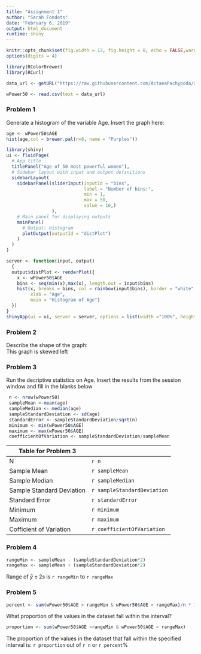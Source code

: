 ```yaml
---
title: "Assignment 1"
author: "Sarah Fondots"
date: "February 6, 2019"
output: html_document
runtime: shiny
---
```

```r
knitr::opts_chunk$set(fig.width = 12, fig.height = 8, echo = FALSE,warning = FALSE,message = FALSE)
options(digits = 4)
```
```r
library(RColorBrewer)
library(RCurl)

data_url <- getURL("https://raw.githubusercontent.com/ActaeaPachypoda/STA319/master/Data/WPOWER50.CSV")

wPower50 <- read.csv(text = data_url)  
```

### Problem 1
Generate a histogram of the variable Age.  Insert the graph here:  
```r
age <- wPower50$AGE 
hist(age,col = brewer.pal(n=8, name = "Purples"))
```

```r
library(shiny)
ui <- fluidPage(
  # App title
  titlePanel("Age of 50 most powerful women"),
  # Sidebar layout with input and output definitions
  sidebarLayout(
    sidebarPanel(sliderInput(inputId = "bins",
                             label = "Number of bins:",
                             min = 1,
                             max = 50,
                             value = 10,)
                 ),
    # Main panel for displaying outputs
    mainPanel(
      # Output: Histogram
      plotOutput(outputId = "distPlot")
    )
  )
)

server <- function(input, output) 
  {
  output$distPlot <- renderPlot({
    x <- wPower50$AGE
    bins <- seq(min(x),max(x), length.out = input$bins)
    hist(x, breaks = bins, col = rainbow(input$bins), border = "white",
         xlab = "Age",
         main = "Histogram of Age")
  })
}
shinyApp(ui = ui, server = server, options = list(width ="100%", height = 500))
```
  
### Problem 2  
Describe the shape of the graph:  
This graph is skewed left
  
### Problem 3  
Run the decriptive statistics on Age.  Insert the results from the session window and fill in the blanks below

```r
 n <- nrow(wPower50)
 sampleMean <-mean(age)
 sampleMedian <- median(age)
 sampleStandardDeviation <- sd(age)
 standardError <- sampleStandardDeviation/sqrt(n)
 minimum <- min(wPower50$AGE)
 maximum <- max(wPower50$AGE)
 coefficientOfVariation <- sampleStandardDeviation/sampleMean
```

|Table for Problem 3|
|------|-------|
| N |  `r n`|
|Sample Mean | `r sampleMean`|
|Sample Median | `r sampleMedian`|
|Sample Standard Deviation | `r sampleStandardDeviation`|
|Standard Error | `r standardError`|
|Minimum | `r minimum`|
|Maximum | `r maximum`|
|Cofficient of Variation | `r coefficientOfVariation`|
  
### Problem 4 

```r
rangeMin <- sampleMean - (sampleStandardDeviation*2)
rangeMax <- sampleMean + (sampleStandardDeviation*2)
```

Range of $\bar{y} \pm 2s$ is `r rangeMin` to `r rangeMax`
 
### Problem 5 

```r
percent <- sum(wPower50$AGE > rangeMin & wPower50$AGE < rangeMax)/n * 100
```

What proportion of the values in the dataset fall within the interval?

```r
proportion <- sum(wPower50$AGE >rangeMin & wPower50$AGE < rangeMax)
```

The proportion of the values in the dataset that fall within the specified interval is: `r proportion` out of `r n` or `r percent`%
